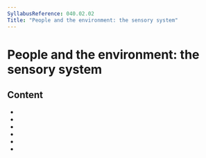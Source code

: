 ```yaml
---
SyllabusReference: 040.02.02
Title: "People and the environment: the sensory system"
---
```


# People and the environment: the sensory system

## Content

- <Link href="040.02.02.01" />
- <Link href="040.02.02.02" />
- <Link href="040.02.02.03" />
- <Link href="040.02.02.04" />
- <Link href="040.02.02.05" />
- <Link href="040.02.02.06" />
